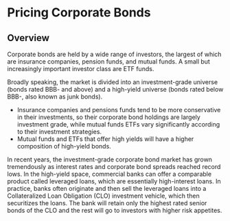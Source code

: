 # Pricing Corporate Bonds

## Overview

Corporate bonds are held by a wide range of investors, the largest of which are insurance companies, pension funds, and mutual funds. A small but increasingly important investor class are ETF funds.

Broadly speaking, the market is divided into an investment-grade universe (bonds rated BBB- and above) and a high-yield universe (bonds rated below BBB-, also known as junk bonds).

- Insurance companies and pensions funds tend to be more conservative in their investments, so their corporate bond holdings are largely investment grade, while mutual funds ETFs vary significantly according to their investment strategies. 
- Mutual funds and ETFs that offer high yields will have a higher composition of high-yield bonds.

In recent years, the investment-grade corporate bond market has grown tremendously as interest rates and corporate bond spreads reached record lows. In the high-yield space, commercial banks can offer a comparable product called leveraged loans, which are essentially high-interest loans. In practice, banks often originate and then sell the leveraged loans into a Collateralized Loan Obligation (CLO) investment vehicle, which then securitizes the loans. The bank will retain only the highest rated senior bonds of the CLO and the rest will go to investors with higher risk appetites.